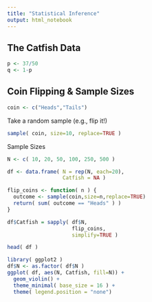 ```yaml
---
title: "Statistical Inference"
output: html_notebook
---
```



## The Catfish Data

```r
p <- 37/50
q <- 1-p
```





## Coin Flipping & Sample Sizes


```r
coin <- c("Heads","Tails")
```


Take a random sample (e.g., flip it!)

```r
sample( coin, size=10, replace=TRUE )
```


Sample Sizes

```r
N <- c( 10, 20, 50, 100, 250, 500 )
```



```r
df <- data.frame( N = rep(N, each=20),
                  Catfish = NA )

flip_coins <- function( n ) {
  outcome <- sample(coin,size=n,replace=TRUE)
  return( sum( outcome == "Heads" ) )
}

df$Catfish = sapply( df$N,  
                     flip_coins, 
                     simplify=TRUE )

head( df )
```

```r
library( ggplot2 )
df$N <- as.factor( df$N ) 
ggplot( df, aes(N, Catfish, fill=N)) + 
  geom_violin() +
  theme_minimal( base_size = 16 ) + 
  theme( legend.position = "none")
```

